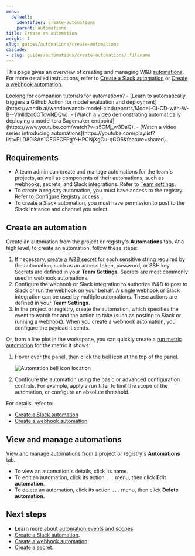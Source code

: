```yaml
---
menu:
  default:
    identifier: create-automations
    parent: automations
title: Create an automation
weight: 1
slug: guides/automations/create-automations
cascade:
- slug: guides/automations/create-automations/:filename
---
```


<Info>
<EnterpriseCloudOnly/>
</Info>

This page gives an overview of creating and managing W&B [automations](/guides/core/automations/). For more detailed instructions, refer to [Create a Slack automation](/guides/core/automations/create-automations/slack) or [Create a webhook automation](/guides/core/automations/create-automations/webhook).

<Note>
Looking for companion tutorials for automations? 
- [Learn to automatically triggers a Github Action for model evaluation and deployment](https://wandb.ai/wandb/wandb-model-cicd/reports/Model-CI-CD-with-W-B--Vmlldzo0OTcwNDQw).
- [Watch a video demonstrating automatically deploying a model to a Sagemaker endpoint](https://www.youtube.com/watch?v=s5CMj_w3DaQ).
- [Watch a video series introducing automations](https://youtube.com/playlist?list=PLD80i8An1OEGECFPgY-HPCNjXgGu-qGO6&feature=shared).
</Note>

## Requirements
- A team admin can create and manage automations for the team's projects, as well as components of their automations, such as webhooks, secrets, and Slack integrations. Refer to [Team settings](/guides/models/app/settings-page/team-settings/).
- To create a registry automation, you must have access to the registry. Refer to [Configure Registry access](/guides/core/registry/configure_registry#registry-roles).
- To create a Slack automation, you must have permission to post to the Slack instance and channel you select.

## Create an automation
Create an automation from the project or registry's **Automations** tab. At a high level, to create an automation, follow these steps:

1. If necessary, [create a W&B secret](/guides/core/secrets) for each sensitive string required by the automation, such as an access token, password, or SSH key. Secrets are defined in your **Team Settings**. Secrets are most commonly used in webhook automations.
1. Configure the webhook or Slack integration to authorize W&B to post to Slack or run the webhook on your behalf. A single webhook or Slack integration can be used by multiple automations. These actions are defined in your **Team Settings**. 
1. In the project or registry, create the automation, which specifies the event to watch for and the action to take (such as posting to Slack or running a webhook). When you create a webhook automation, you configure the payload it sends.

Or, from a line plot in the workspace, you can quickly create a [run metric automation](/guides/core/automations/automation-events#run-events) for the metric it shows:

1. Hover over the panel, then click the bell icon at the top of the panel.

    <Frame>
    <img src="/images/automations/run_metric_automation_from_panel.png" alt="Automation bell icon location"  />
    </Frame>
1. Configure the automation using the basic or advanced configuration controls. For example, apply a run filter to limit the scope of the automation, or configure an absolute threshold.

For details, refer to:

- [Create a Slack automation](slack)
- [Create a webhook automation](webhook)

## View and manage automations
View and manage automations from a project or registry's **Automations** tab.

- To view an automation's details, click its name.
- To edit an automation, click its action `...` menu, then click **Edit automation**.
- To delete an automation, click its action `...` menu, then click **Delete automation**.

## Next steps
- Learn more about [automation events and scopes](/guides/core/automations/automation-events)
- [Create a Slack automation](slack).
- [Create a webhook automation](webhook).
- [Create a secret](/guides/core/secrets).
